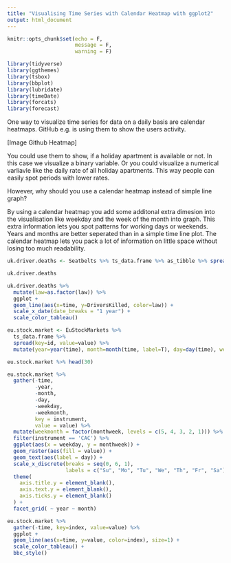 ```yaml
---
title: "Visualising Time Series with Calendar Heatmap with ggplot2"
output: html_document
---
```



```r
knitr::opts_chunk$set(echo = F,
                      message = F,
                      warning = F)
```



```r
library(tidyverse)
library(ggthemes)
library(tsbox)
library(bbplot)
library(lubridate)
library(timeDate)
library(forcats)
library(forecast)
```

One way to visualize time series for data on a daily basis are calendar heatmaps. GitHub e.g. is using them to show the users activity.

[Image Github Heatmap]

You could use them to show, if a holiday apartment is available or not. In this case we visualize a binary variable. Or you could visualize a numerical varliavle like the
daily rate of all holiday apartments. This way people can easily spot periods with lower rates. 

However, why should you use a calendar heatmap instead of simple line graph?


By using a calendar heatmap you add some additonal extra dimesion into the visualisation like weekday and the week of the month into graph.
This extra information lets you spot patterns for working days or weekends. Years and months are better seperated than in a simple time line plot. 
The calendar heatmap lets you pack a lot of information on little space without losing too much readability.




```r
uk.driver.deaths <- Seatbelts %>% ts_data.frame %>% as_tibble %>% spread(id, value)
```

```r
uk.driver.deaths
```
```r
uk.driver.deaths %>% 
  mutate(law=as.factor(law)) %>% 
  ggplot +
  geom_line(aes(x=time, y=DriversKilled, color=law)) +
  scale_x_date(date_breaks = "1 year") +
  scale_color_tableau()


```



```r
eu.stock.market <- EuStockMarkets %>% 
  ts_data.frame %>%
  spread(key=id, value=value) %>% 
  mutate(year=year(time), month=month(time, label=T), day=day(time), week=week(time), weekday=as.factor(as.POSIXlt(time)$wday), monthweek=as.factor(1 + week - min(week)))
```

```r
eu.stock.market %>% head(30)
```

```r
eu.stock.market %>%
  gather(-time,
         -year,
         -month,
         -day,
         -weekday,
         -weekmonth,
         key = instrument,
         value = value) %>%
  mutate(weekmonth = factor(monthweek, levels = c(5, 4, 3, 2, 1))) %>%
  filter(instrument == 'CAC') %>%
  ggplot(aes(x = weekday, y = monthweek)) +
  geom_raster(aes(fill = value)) +
  geom_text(aes(label = day)) +
  scale_x_discrete(breaks = seq(0, 6, 1),
                   labels = c("Su", "Mo", "Tu", "We", "Th", "Fr", "Sa")) +
  theme(
    axis.title.y = element_blank(),
    axis.text.y = element_blank(),
    axis.ticks.y = element_blank()
  ) +
  facet_grid( ~ year ~ month)
```




```r
eu.stock.market %>% 
  gather(-time, key=index, value=value) %>% 
  ggplot +
  geom_line(aes(x=time, y=value, color=index), size=1) +
  scale_color_tableau() +
  bbc_style()
```




